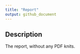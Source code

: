 ```yaml
---
title: "Report"
output: github_document
---
```


## Description

The report, without any PDF knits.

